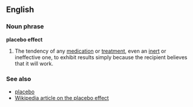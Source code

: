 ==English==
===Noun phrase===
'''placebo effect'''
# The tendency of any [[medication]] or [[treatment]], even an [[inert]] or ineffective one, to exhibit results simply because the recipient believes that it will work.

===See also===
*[[placebo]]
*[[w:Placebo_effect|Wikipedia article on the placebo effect]]